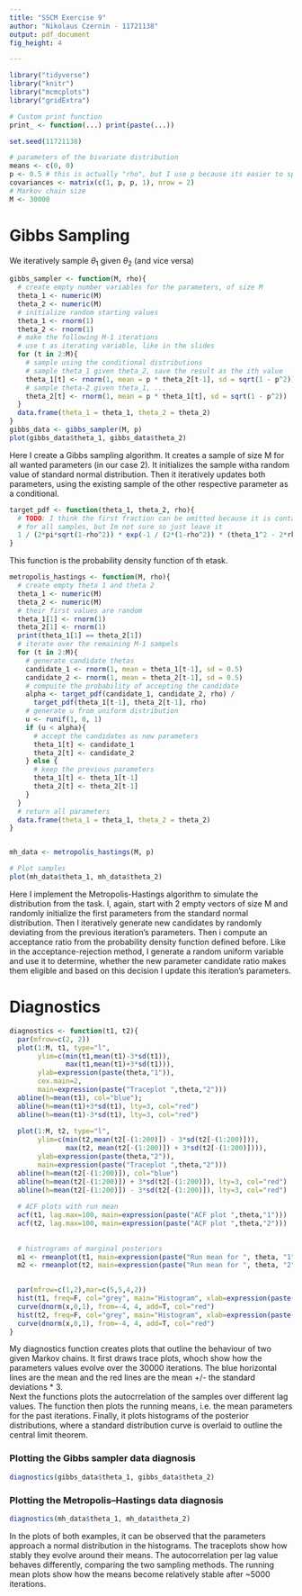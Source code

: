 ```yaml
---
title: "SSCM Exercise 9"
author: "Nikolaus Czernin - 11721138"
output: pdf_document
fig_height: 4 

---
```


```r
library("tidyverse")
library("knitr")
library("mcmcplots")
library("gridExtra")

# Custom print function
print_ <- function(...) print(paste(...))

set.seed(11721138)
```

```r
# parameters of the bivariate distribution
means <- c(0, 0)
p <- 0.5 # this is actually "rho", but I use p because its easier to spot
covariances <- matrix(c(1, p, p, 1), nrow = 2)
# Markov chain size
M <- 30000
```

# Gibbs Sampling
We iteratively sample $\theta_1$ given $\theta_2$ (and vice versa)
```r
gibbs_sampler <- function(M, rho){
  # create empty number variables for the parameters, of size M
  theta_1 <- numeric(M)
  theta_2 <- numeric(M)
  # initialize random starting values
  theta_1 <- rnorm(1)
  theta_2 <- rnorm(1)
  # make the following M-1 iterations
  # use t as iterating variable, like in the slides
  for (t in 2:M){
    # sample using the conditional distributions
    # sample theta_1 given theta_2, save the result as the ith value
    theta_1[t] <- rnorm(1, mean = p * theta_2[t-1], sd = sqrt(1 - p^2))
    # sample theta-2 given theta_1, ...
    theta_2[t] <- rnorm(1, mean = p * theta_1[t], sd = sqrt(1 - p^2))
  }
  data.frame(theta_1 = theta_1, theta_2 = theta_2)
}
gibbs_data <- gibbs_sampler(M, p)
plot(gibbs_data$theta_1, gibbs_data$theta_2)

```
Here I create a Gibbs sampling algorithm. It creates a sample of size M for all 
wanted parameters (in our case 2). 
It initializes the sample witha random value of standard normal distribution. 
Then it iteratively updates both parameters, using the existing sample of the 
other respective parameter as a conditional. 

```r
target_pdf <- function(theta_1, theta_2, rho){
  # TODO: I think the first fraction can be omitted because it is contant 
  # for all samples, but Im not sure so just leave it
  1 / (2*pi*sqrt(1-rho^2)) * exp(-1 / (2*(1-rho^2)) * (theta_1^2 - 2*rho*theta_1 * theta_2 + theta_2^2))
}
```
This function is the probability density function of th etask. 

```r
metropolis_hastings <- function(M, rho){
  # create empty theta 1 and theta 2
  theta_1 <- numeric(M)
  theta_2 <- numeric(M)
  # their first values are random
  theta_1[1] <- rnorm(1)
  theta_2[1] <- rnorm(1)
  print(theta_1[1] == theta_2[1])
  # iterate over the remaining M-1 sampels
  for (t in 2:M){
    # generate candidate thetas
    candidate_1 <- rnorm(1, mean = theta_1[t-1], sd = 0.5)
    candidate_2 <- rnorm(1, mean = theta_2[t-1], sd = 0.5)
    # compuite the probability of accepting the candidate
    alpha <- target_pdf(candidate_1, candidate_2, rho) / 
      target_pdf(theta_1[t-1], theta_2[t-1], rho)
    # generate u from uniform distribution
    u <- runif(1, 0, 1)
    if (u < alpha){
      # accept the candidates as new parameters
      theta_1[t] <- candidate_1
      theta_2[t] <- candidate_2
    } else {
      # keep the previous parameters
      theta_1[t] <- theta_1[t-1]
      theta_2[t] <- theta_2[t-1]
    }
  }
  # return all parameters
  data.frame(theta_1 = theta_1, theta_2 = theta_2)
}


mh_data <- metropolis_hastings(M, p)

# Plot samples
plot(mh_data$theta_1, mh_data$theta_2)

```
Here I implement the Metropolis-Hastings algorithm to simulate the distribution 
from the task. I, again, start with 2 empty vectors of size M and randomly 
initialize the first parameters from the standard normal distribution. 
Then I iteratively generate new candidates by randomly deviating from the previous 
iteration's parameters. Then i compute an acceptance ratio from the probability 
density function defined before. Like in the acceptance-rejection method, I 
generate a random uniform variable and use it to determine, whether the new 
parameter candidate ratio makes them eligible and based on this decision I 
update this iteration's parameters. 

# Diagnostics
```r
diagnostics <- function(t1, t2){
  par(mfrow=c(2, 2))
  plot(1:M, t1, type="l", 
       ylim=c(min(t1,mean(t1)-3*sd(t1)),
              max(t1,mean(t1)+3*sd(t1))),
       ylab=expression(paste(theta,"1")), 
       cex.main=2,
       main=expression(paste("Traceplot ",theta,"2")))
  abline(h=mean(t1), col="blue");
  abline(h=mean(t1)+3*sd(t1), lty=3, col="red")
  abline(h=mean(t1)-3*sd(t1), lty=3, col="red")
  
  plot(1:M, t2, type="l", 
       ylim=c(min(t2,mean(t2[-(1:200)]) - 3*sd(t2[-(1:200)])),
              max(t2, mean(t2[-(1:200)]) + 3*sd(t2[-(1:200)]))),
       ylab=expression(paste(theta,"2")),
       main=expression(paste("Traceplot ",theta,"2")))
  abline(h=mean(t2[-(1:200)]), col="blue")
  abline(h=mean(t2[-(1:200)]) + 3*sd(t2[-(1:200)]), lty=3, col="red")
  abline(h=mean(t2[-(1:200)]) - 3*sd(t2[-(1:200)]), lty=3, col="red")
  
  # ACF plots with run mean
  acf(t1, lag.max=100, main=expression(paste("ACF plot ",theta,"1")))
  acf(t2, lag.max=100, main=expression(paste("ACF plot ",theta,"2")))
  
  
  # histrograms of marginal posteriors
  m1 <- rmeanplot(t1, main=expression(paste("Run mean for ", theta, "1")))
  m2 <- rmeanplot(t2, main=expression(paste("Run mean for ", theta, "2")))

  
  par(mfrow=c(1,2),mar=c(5,5,4,2))
  hist(t1, freq=F, col="grey", main="Histogram", xlab=expression(paste(theta,"1")))
  curve(dnorm(x,0,1), from=-4, 4, add=T, col="red")
  hist(t2, freq=F, col="grey", main="Histogram", xlab=expression(paste(theta,"2")))
  curve(dnorm(x,0,1), from=-4, 4, add=T, col="red")
}

```
My diagnostics function creates plots that outline the behaviour of two given 
Markov chains. It first draws trace plots, whoch show how the parameters values 
evolve over the 30000 iterations. The blue horizontal lines are the mean and the 
red lines are the mean +/- the standard deviations * 3.  
Next the functions plots the autocrrelation of the samples over different 
lag values.
The function then plots the running means, i.e. the mean parameters for the 
past iterations. 
Finally, it plots histograms of the posterior distributions, where a 
standard distribution curve is overlaid to outline the central limit theorem. 

### Plotting the Gibbs sampler data diagnosis
```r
diagnostics(gibbs_data$theta_1, gibbs_data$theta_2)

```
### Plotting the Metropolis--Hastings data diagnosis
```r
diagnostics(mh_data$theta_1, mh_data$theta_2)

```

In the plots of both examples, it can be observed that the parameters approach 
a normal distribution in the histograms. The traceplots show how stably they 
evolve around their means. The autocorrelation per lag value behaves differently, 
comparing the two sampling methods. The running mean plots show how the means 
become relatively stable after ~5000 iterations. 